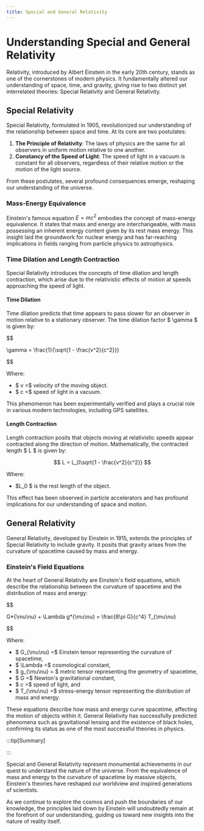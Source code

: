 ```yaml
---
title: Special and General Relativity
---
```


# Understanding Special and General Relativity

Relativity, introduced by Albert Einstein in the early 20th century, stands as one of the cornerstones of modern physics. It fundamentally altered our understanding of space, time, and gravity, giving rise to two distinct yet interrelated theories: Special Relativity and General Relativity.

## Special Relativity

Special Relativity, formulated in 1905, revolutionized our understanding of the relationship between space and time. At its core are two postulates:

1. **The Principle of Relativity**: The laws of physics are the same for all observers in uniform motion relative to one another.
2. **Constancy of the Speed of Light**: The speed of light in a vacuum is constant for all observers, regardless of their relative motion or the motion of the light source.

From these postulates, several profound consequences emerge, reshaping our understanding of the universe.

### Mass-Energy Equivalence

Einstein's famous equation $E = mc^2$ embodies the concept of mass-energy equivalence. It states that mass and energy are interchangeable, with mass possessing an inherent energy content given by its rest mass energy. This insight laid the groundwork for nuclear energy and has far-reaching implications in fields ranging from particle physics to astrophysics.

### Time Dilation and Length Contraction

Special Relativity introduces the concepts of time dilation and length contraction, which arise due to the relativistic effects of motion at speeds approaching the speed of light.

#### Time Dilation

Time dilation predicts that time appears to pass slower for an observer in motion relative to a stationary observer. The time dilation factor $ \gamma $ is given by:

$$

\gamma = \frac{1}{\sqrt{1 - \frac{v^2}{c^2}}}


$$

Where:

- $ v =$ velocity of the moving object.
- $ c =$ speed of light in a vacuum.

This phenomenon has been experimentally verified and plays a crucial role in various modern technologies, including GPS satellites.

#### Length Contraction

Length contraction posits that objects moving at relativistic speeds appear contracted along the direction of motion. Mathematically, the contracted length $ L $ is given by:

$$
L = L_0\sqrt{1 - \frac{v^2}{c^2}}
$$

Where:

- $L_0 $ is the rest length of the object.

This effect has been observed in particle accelerators and has profound implications for our understanding of space and motion.

## General Relativity

General Relativity, developed by Einstein in 1915, extends the principles of Special Relativity to include gravity. It posits that gravity arises from the curvature of spacetime caused by mass and energy.

### Einstein's Field Equations

At the heart of General Relativity are Einstein's field equations, which describe the relationship between the curvature of spacetime and the distribution of mass and energy:

$$

G*{\mu\nu} + \Lambda g*{\mu\nu} = \frac{8\pi G}{c^4} T_{\mu\nu}


$$

Where:

- $ G\_{\mu\nu} =$ Einstein tensor representing the curvature of spacetime,
- $ \Lambda =$ cosmological constant,
- $ g\_{\mu\nu} = $ metric tensor representing the geometry of spacetime,
- $ G =$ Newton's gravitational constant,
- $ c =$ speed of light, and
- $ T\_{\mu\nu} =$ stress-energy tensor representing the distribution of mass and energy.

These equations describe how mass and energy curve spacetime, affecting the motion of objects within it. General Relativity has successfully predicted phenomena such as gravitational lensing and the existence of black holes, confirming its status as one of the most successful theories in physics.

:::tip[Summary]

:::

Special and General Relativity represent monumental achievements in our quest to understand the nature of the universe. From the equivalence of mass and energy to the curvature of spacetime by massive objects, Einstein's theories have reshaped our worldview and inspired generations of scientists.

As we continue to explore the cosmos and push the boundaries of our knowledge, the principles laid down by Einstein will undoubtedly remain at the forefront of our understanding, guiding us toward new insights into the nature of reality itself.
